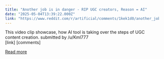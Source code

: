 ```yaml
---
title: "Another job is in danger - RIP UGC creators, Reason = AI"
date: "2025-05-04T13:39:22.000Z"
link: "https://www.reddit.com/r/artificial/comments/1kek1d0/another_job_is_in_danger_rip_ugc_creators_reason/"
---
```


This video clip showcase, how AI tool is taking over the steps of UGC content creation. 
    submitted by    /u/Kml777  
 [link]   [comments]

[Read more](https://www.reddit.com/r/artificial/comments/1kek1d0/another_job_is_in_danger_rip_ugc_creators_reason/)
